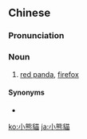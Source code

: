 {{also|小熊猫}}
==Chinese==
{{zh-forms|s=小熊猫|type=12}}

===Pronunciation===
{{zh-pron
|m=xiǎoxióngmāo
|c=siu2 hung4 maau1
|cat=n
}}

===Noun===
{{zh-noun}}

# [[red panda]], [[firefox]]

====Synonyms====
* {{zh-l|火狐}}

{{zh-cat|Mammals}}

[[ko:小熊貓]]
[[ja:小熊貓]]
